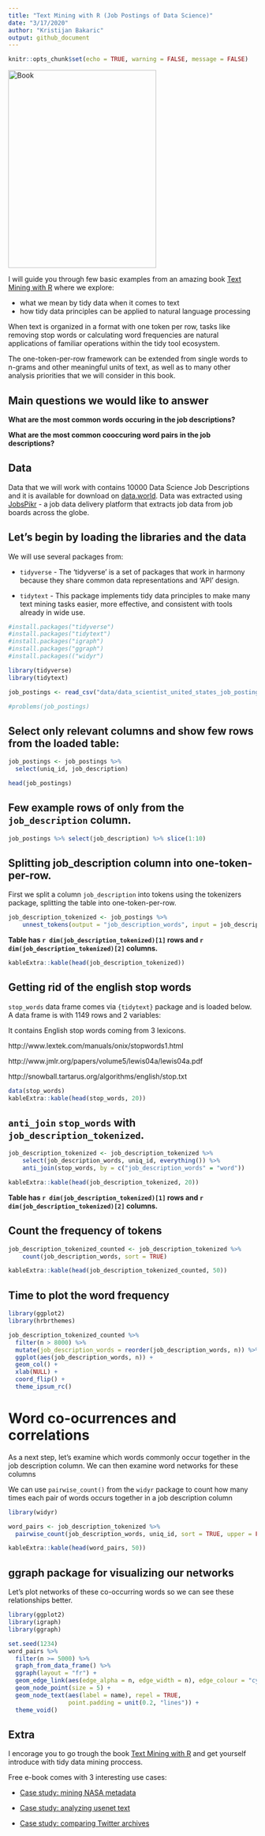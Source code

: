```yaml
---
title: "Text Mining with R (Job Postings of Data Science)"
date: "3/17/2020"
author: "Kristijan Bakaric"
output: github_document
---
```



```r
knitr::opts_chunk$set(echo = TRUE, warning = FALSE, message = FALSE)
```

<img src="https://www.tidytextmining.com/images/cover.png" alt="Book" height="400" width="300">

I will guide you through few basic examples from an amazing book [Text Mining with R](https://www.tidytextmining.com/index.html) where we explore:

* what we mean by tidy data when it comes to text 
* how tidy data principles can be applied to natural language processing

When text is organized in a format with one token per row, tasks like removing stop words or calculating word frequencies are natural applications of familiar operations within the tidy tool ecosystem. 

The one-token-per-row framework can be extended from single words to n-grams and other meaningful units of text, as well as to many other analysis priorities that we will consider in this book.

## Main questions we would like to answer

**What are the most common words occuring in the job descriptions?**

**What are the most common cooccuring word pairs in the job descriptions?**


## Data

Data that we will work with contains 10000 Data Science Job Descriptions and it is available for download on [data.world](https://data.world/jobspikr/10000-data-scientist-job-postings-from-the-usa).
Data was extracted using [JobsPikr](https://www.jobspikr.com/) - a job data delivery platform that extracts job data from job boards across the globe. 


## Let's begin by loading the libraries and the data

We will use several packages from:

* `tidyverse` - The 'tidyverse' is a set of packages that work in harmony because they share common data representations and 'API' design. 

* `tidytext` - This package implements tidy data principles to make many text mining tasks easier, more effective, and consistent with tools already in wide use.

```r
#install.packages("tidyverse")
#install.packages("tidytext")
#install.packages("igraph")
#install.packages("ggraph")
#install.packages(("widyr")
```

```r
library(tidyverse)
library(tidytext)
```

```r
job_postings <- read_csv("data/data_scientist_united_states_job_postings_jobspikr.csv")
```

```r
#problems(job_postings)
```

## Select only relevant columns and show few rows from the loaded table:

```r
job_postings <- job_postings %>% 
  select(uniq_id, job_description)

head(job_postings)
```

## Few example rows of only from the `job_description` column.

```r
job_postings %>% select(job_description) %>% slice(1:10)
```

## Splitting job_description column into one-token-per-row.

First we split a column `job_description` into tokens using the tokenizers package, splitting the table into one-token-per-row. 

```r
job_description_tokenized <- job_postings %>% 
    unnest_tokens(output = "job_description_words", input = job_description)
```

**Table has `r dim(job_description_tokenized)[1]` rows and `r dim(job_description_tokenized)[2]` columns.**

```r
kableExtra::kable(head(job_description_tokenized))
```


## Getting rid of the english stop words


`stop_words` data frame comes via `{tidytext}` package and is loaded below.
A data frame is with 1149 rows and 2 variables:

It contains English stop words coming from 3 lexicons. 

http://www.lextek.com/manuals/onix/stopwords1.html

http://www.jmlr.org/papers/volume5/lewis04a/lewis04a.pdf

http://snowball.tartarus.org/algorithms/english/stop.txt

```r
data(stop_words)
kableExtra::kable(head(stop_words, 20))
```

## `anti_join` `stop_words` with `job_description_tokenized`.

```r
job_description_tokenized <- job_description_tokenized %>% 
    select(job_description_words, uniq_id, everything()) %>% 
    anti_join(stop_words, by = c("job_description_words" = "word"))

kableExtra::kable(head(job_description_tokenized, 20))
```
**Table has `r dim(job_description_tokenized)[1]` rows and `r dim(job_description_tokenized)[2]` columns.**

## Count the frequency of tokens

```r
job_description_tokenized_counted <- job_description_tokenized %>% 
    count(job_description_words, sort = TRUE)

kableExtra::kable(head(job_description_tokenized_counted, 50))
```

## Time to plot the word frequency

```r
library(ggplot2)
library(hrbrthemes)

job_description_tokenized_counted %>%
  filter(n > 8000) %>%
  mutate(job_description_words = reorder(job_description_words, n)) %>%
  ggplot(aes(job_description_words, n)) +
  geom_col() +
  xlab(NULL) +
  coord_flip() +
  theme_ipsum_rc()
```

# Word co-ocurrences and correlations
As a next step, let’s examine which words commonly occur together in the job description column.
We can then examine word networks for these columns

We can use `pairwise_count()` from the `widyr` package to count how many times each pair of words occurs together in a job description column

```r
library(widyr)

word_pairs <- job_description_tokenized %>% 
  pairwise_count(job_description_words, uniq_id, sort = TRUE, upper = FALSE)

kableExtra::kable(head(word_pairs, 50))

```

## ggraph package for visualizing our networks

Let’s plot networks of these co-occurring words so we can see these relationships better. 

```r
library(ggplot2)
library(igraph)
library(ggraph)

set.seed(1234)
word_pairs %>%
  filter(n >= 5000) %>%
  graph_from_data_frame() %>%
  ggraph(layout = "fr") +
  geom_edge_link(aes(edge_alpha = n, edge_width = n), edge_colour = "cyan4") +
  geom_node_point(size = 5) +
  geom_node_text(aes(label = name), repel = TRUE, 
                 point.padding = unit(0.2, "lines")) +
  theme_void()
```

## Extra


I encorage you to go trough the book [Text Mining with R](https://www.tidytextmining.com/index.html)
and get yourself introduce with tidy data mining proccess.

Free e-book comes with 3 interesting use cases:

* [Case study: mining NASA metadata](https://www.tidytextmining.com/nasa.html)

* [Case study: analyzing usenet text](https://www.tidytextmining.com/usenet.html)

* [Case study: comparing Twitter archives](https://www.tidytextmining.com/twitter.html)

